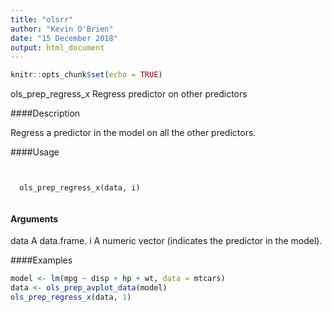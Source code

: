 ```yaml
---
title: "olsrr"
author: "Kevin O'Brien"
date: "15 December 2018"
output: html_document
---
```


```r
knitr::opts_chunk$set(echo = TRUE)
```

ols_prep_regress_x Regress predictor on other predictors

####Description 

Regress a predictor in the model on all the other predictors.

####Usage 
<pre><code>
  
  ols_prep_regress_x(data, i)

</code></pre>

#### Arguments 
  
  data A data.frame.
i A numeric vector (indicates the predictor in the model).

####Examples 
```r

model <- lm(mpg ~ disp + hp + wt, data = mtcars)
data <- ols_prep_avplot_data(model)
ols_prep_regress_x(data, 1)
```